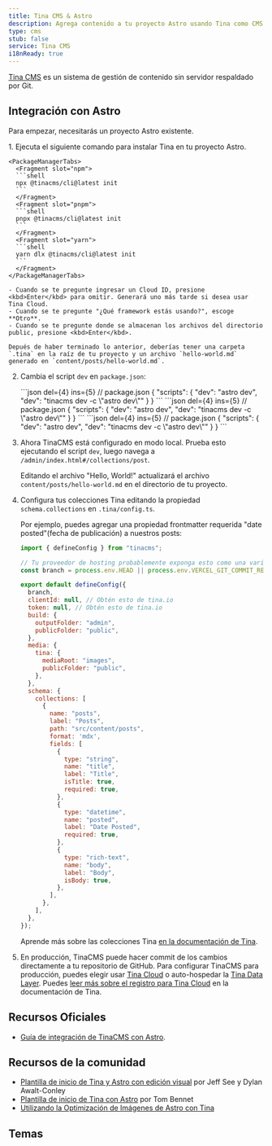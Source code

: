 ```yaml
---
title: Tina CMS & Astro
description: Agrega contenido a tu proyecto Astro usando Tina como CMS
type: cms
stub: false
service: Tina CMS
i18nReady: true
---
```



[Tina CMS](https://tina.io/) es un sistema de gestión de contenido sin servidor respaldado por Git.

## Integración con Astro
 
Para empezar, necesitarás un proyecto Astro existente.

<Steps>
1. Ejecuta el siguiente comando para instalar Tina en tu proyecto Astro.

    <PackageManagerTabs>
      <Fragment slot="npm">
      ```shell
      npx @tinacms/cli@latest init
      ```
      </Fragment>
      <Fragment slot="pnpm">
      ```shell
      pnpx @tinacms/cli@latest init
      ```
      </Fragment>
      <Fragment slot="yarn">
      ```shell
      yarn dlx @tinacms/cli@latest init
      ```
      </Fragment>
    </PackageManagerTabs>

    - Cuando se te pregunte ingresar un Cloud ID, presione <kbd>Enter</kbd> para omitir. Generará uno más tarde si desea usar Tina Cloud.
    - Cuando se te pregunte "¿Qué framework estás usando?", escoge **Otro**.
    - Cuando se te pregunte donde se almacenan los archivos del directorio public, presione <kbd>Enter</kbd>.

    Depués de haber terminado lo anterior, deberías tener una carpeta `.tina` en la raíz de tu proyecto y un archivo `hello-world.md` generado en `content/posts/hello-world.md`.
 
2. Cambia el script `dev` en `package.json`:

    <PackageManagerTabs>
      <Fragment slot="npm">
      ```json del={4} ins={5}
      // package.json
      {
          "scripts": {
              "dev": "astro dev",
              "dev": "tinacms dev -c \"astro dev\""
          }
      }
      ```
      </Fragment>
      <Fragment slot="pnpm">
      ```json del={4} ins={5}
      // package.json
      {
          "scripts": {
              "dev": "astro dev",
              "dev": "tinacms dev -c \"astro dev\""
          }
      }
      ```
      </Fragment>
      <Fragment slot="yarn">
      ```json del={4} ins={5}
      // package.json
      {
          "scripts": {
              "dev": "astro dev",
              "dev": "tinacms dev -c \"astro dev\""
          }
      }
      ```
      </Fragment>
    </PackageManagerTabs>

3. Ahora TinaCMS está configurado en modo local. Prueba esto ejecutando el script `dev`, luego navega a `/admin/index.html#/collections/post`.

    Editando el archivo "Hello, World!" actualizará el archivo `content/posts/hello-world.md` en el directorio de tu proyecto.

4. Configura tus colecciones Tina editando la propiedad `schema.collections` en `.tina/config.ts`.

    Por ejemplo, puedes agregar una propiedad frontmatter requerida "date posted"(fecha de publicación) a nuestros posts:

    ```js title=".tina/config.ts" ins={35-40}
    import { defineConfig } from "tinacms";

    // Tu proveedor de hosting probablemente exponga esto como una variable de entorno
    const branch = process.env.HEAD || process.env.VERCEL_GIT_COMMIT_REF || "main";

    export default defineConfig({
      branch,
      clientId: null, // Obtén esto de tina.io
      token: null, // Obtén esto de tina.io
      build: {
        outputFolder: "admin",
        publicFolder: "public",
      },
      media: {
        tina: {
          mediaRoot: "images",
          publicFolder: "public",
        },
      },
      schema: {
        collections: [
          {
            name: "posts",
            label: "Posts",
            path: "src/content/posts",
            format: 'mdx',
            fields: [
              {
                type: "string",
                name: "title",
                label: "Title",
                isTitle: true,
                required: true,
              },
              {
                type: "datetime",
                name: "posted",
                label: "Date Posted",
                required: true,
              },
              {
                type: "rich-text",
                name: "body",
                label: "Body",
                isBody: true,
              },
            ],
          },
        ],
      },
    });
    ```

    Aprende más sobre las colecciones Tina [en la documentación de Tina](https://tina.io/docs/reference/collections/).

5. En producción, TinaCMS puede hacer commit de los cambios directamente a tu repositorio de GitHub. Para configurar TinaCMS para producción, puedes elegir usar [Tina Cloud](https://tina.io/docs/tina-cloud/) o auto-hospedar la [Tina Data Layer](https://tina.io/docs/self-hosted/overview/). Puedes [leer más sobre el registro para Tina Cloud](https://app.tina.io/register) en la documentación de Tina.
</Steps>

## Recursos Oficiales

- [Guía de integración de TinaCMS con Astro](https://tina.io/docs/frameworks/astro/).

## Recursos de la comunidad 

- [Plantilla de inicio de Tina y Astro con edición visual](https://github.com/dawaltconley/tina-astro) por Jeff See y Dylan Awalt-Conley
- [Plantilla de inicio de Tina con Astro](https://github.com/tombennet/astro-tina-starter/tree/main) por Tom Bennet
- [Utilizando la Optimización de Imágenes de Astro con Tina](https://joschua.io/posts/2023/08/16/how-to-use-astro-assets-with-tina-cms/)

## Temas

<Grid>
  <Card title="Resume01" href="https://astro.build/themes/details/resume-01/" thumbnail="resume01.png"/>
</Grid>

